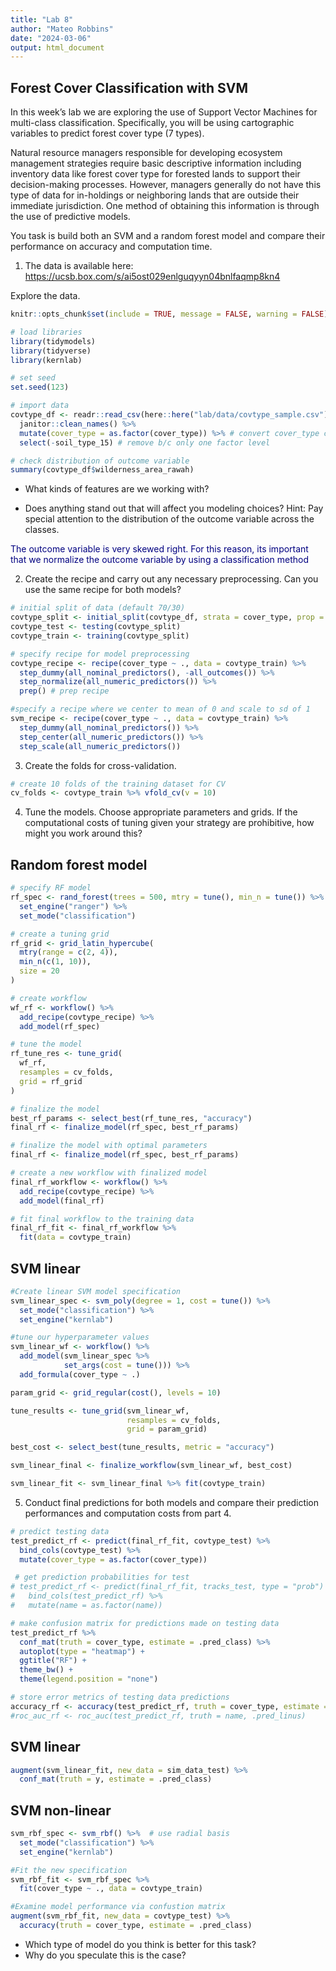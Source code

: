 ```yaml
---
title: "Lab 8"
author: "Mateo Robbins"
date: "2024-03-06"
output: html_document
---
```


## Forest Cover Classification with SVM

In this week's lab we are exploring the use of Support Vector Machines for multi-class classification. Specifically, you will be using cartographic variables to predict forest cover type (7 types).

Natural resource managers responsible for developing ecosystem management strategies require basic descriptive information including inventory data like forest cover type for forested lands to support their decision-making processes. However, managers generally do not have this type of data for in-holdings or neighboring lands that are outside their immediate jurisdiction. One method of obtaining this information is through the use of predictive models.

You task is build both an SVM and a random forest model and compare their performance on accuracy and computation time.

1.  The data is available here: <https://ucsb.box.com/s/ai5ost029enlguqyyn04bnlfaqmp8kn4>

Explore the data.

```r
knitr::opts_chunk$set(include = TRUE, message = FALSE, warning = FALSE)
```

```r
# load libraries
library(tidymodels)
library(tidyverse)
library(kernlab)
```

```r
# set seed
set.seed(123)
```

```r
# import data
covtype_df <- readr::read_csv(here::here("lab/data/covtype_sample.csv")) %>% 
  janitor::clean_names() %>% 
  mutate(cover_type = as.factor(cover_type)) %>% # convert cover_type column to un-ordered factor
  select(-soil_type_15) # remove b/c only one factor level
```

```r
# check distribution of outcome variable
summary(covtype_df$wilderness_area_rawah)
```


-   What kinds of features are we working with?

-   Does anything stand out that will affect you modeling choices? Hint: Pay special attention to the distribution of the outcome variable across the classes.

[The outcome variable is very skewed right. For this reason, its important that we normalize the outcome variable by using a classification method]{style="color:navy;"}

2.  Create the recipe and carry out any necessary preprocessing. Can you use the same recipe for both models?

```r
# initial split of data (default 70/30)
covtype_split <- initial_split(covtype_df, strata = cover_type, prop = 0.7)
covtype_test <- testing(covtype_split)
covtype_train <- training(covtype_split)
```


```r
# specify recipe for model preprocessing
covtype_recipe <- recipe(cover_type ~ ., data = covtype_train) %>%
  step_dummy(all_nominal_predictors(), -all_outcomes()) %>%
  step_normalize(all_numeric_predictors()) %>%
  prep() # prep recipe

```

```r
#specify a recipe where we center to mean of 0 and scale to sd of 1
svm_recipe <- recipe(cover_type ~ ., data = covtype_train) %>%
  step_dummy(all_nominal_predictors()) %>%
  step_center(all_numeric_predictors()) %>% 
  step_scale(all_numeric_predictors())
```

3.  Create the folds for cross-validation.

```r
# create 10 folds of the training dataset for CV
cv_folds <- covtype_train %>% vfold_cv(v = 10)
```


4.  Tune the models. Choose appropriate parameters and grids. If the computational costs of tuning given your strategy are prohibitive, how might you work around this?

## Random forest model

```r
# specify RF model
rf_spec <- rand_forest(trees = 500, mtry = tune(), min_n = tune()) %>%
  set_engine("ranger") %>%
  set_mode("classification")
```

```r
# create a tuning grid
rf_grid <- grid_latin_hypercube(
  mtry(range = c(2, 4)), 
  min_n(c(1, 10)),
  size = 20
)
```

```r
# create workflow
wf_rf <- workflow() %>%
  add_recipe(covtype_recipe) %>%
  add_model(rf_spec)
```

```r
# tune the model
rf_tune_res <- tune_grid(
  wf_rf,
  resamples = cv_folds,
  grid = rf_grid
)
```


```r
# finalize the model
best_rf_params <- select_best(rf_tune_res, "accuracy")
final_rf <- finalize_model(rf_spec, best_rf_params)
```



```r
# finalize the model with optimal parameters
final_rf <- finalize_model(rf_spec, best_rf_params)

# create a new workflow with finalized model
final_rf_workflow <- workflow() %>%
  add_recipe(covtype_recipe) %>%
  add_model(final_rf)

# fit final workflow to the training data
final_rf_fit <- final_rf_workflow %>%
  fit(data = covtype_train)
```

## SVM linear

```r
#Create linear SVM model specification
svm_linear_spec <- svm_poly(degree = 1, cost = tune()) %>% 
  set_mode("classification") %>% 
  set_engine("kernlab")
```

```r
#tune our hyperparameter values
svm_linear_wf <- workflow() %>%
  add_model(svm_linear_spec %>%
            set_args(cost = tune())) %>%
  add_formula(cover_type ~ .)

param_grid <- grid_regular(cost(), levels = 10)
```


```r

tune_results <- tune_grid(svm_linear_wf,
                          resamples = cv_folds,
                          grid = param_grid)
```

```r
best_cost <- select_best(tune_results, metric = "accuracy")

svm_linear_final <- finalize_workflow(svm_linear_wf, best_cost)

svm_linear_fit <- svm_linear_final %>% fit(covtype_train)

```


5.  Conduct final predictions for both models and compare their prediction performances and computation costs from part 4.


```r
# predict testing data
test_predict_rf <- predict(final_rf_fit, covtype_test) %>%
  bind_cols(covtype_test) %>%
  mutate(cover_type = as.factor(cover_type))

 # get prediction probabilities for test
# test_predict_rf <- predict(final_rf_fit, tracks_test, type = "prob") %>%
#   bind_cols(test_predict_rf) %>%
#   mutate(name = as.factor(name))

# make confusion matrix for predictions made on testing data
test_predict_rf %>%
  conf_mat(truth = cover_type, estimate = .pred_class) %>%
  autoplot(type = "heatmap") +
  ggtitle("RF") +
  theme_bw() +
  theme(legend.position = "none")
```

```r
# store error metrics of testing data predictions
accuracy_rf <- accuracy(test_predict_rf, truth = cover_type, estimate = .pred_class)
#roc_auc_rf <- roc_auc(test_predict_rf, truth = name, .pred_linus)
```

## SVM linear

```r
augment(svm_linear_fit, new_data = sim_data_test) %>% 
  conf_mat(truth = y, estimate = .pred_class)
```

## SVM non-linear

```r
svm_rbf_spec <- svm_rbf() %>%  # use radial basis
  set_mode("classification") %>% 
  set_engine("kernlab")
```

```r
#Fit the new specification
svm_rbf_fit <- svm_rbf_spec %>% 
  fit(cover_type ~ ., data = covtype_train)
```

```r
#Examine model performance via confustion matrix
augment(svm_rbf_fit, new_data = covtype_test) %>% 
  accuracy(truth = cover_type, estimate = .pred_class)
```



-   Which type of model do you think is better for this task?
-   Why do you speculate this is the case?
